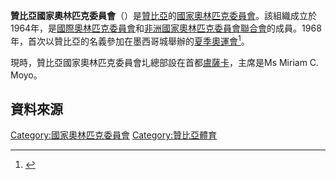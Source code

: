 {{Infobox National Olympic Committee
| title = 贊比亞國家奧林匹克委員會
| logo = 
| 國家或地區 = ZAM
| 國家或地區編碼 = ZAM
| 成立日期 = 1964年
| 加入國際奧委會 = 1964年
| 所屬成員 = [[非洲國家奧林匹克委員會聯合會|非洲國家奧林匹克委員會聯合會]]
| 總部 = 贊比亞[[盧薩卡|盧薩卡]]
| 會長 = Mr Gulam Abdulla
| 秘書長 =
| 網頁 = 
}}
'''贊比亞國家奧林匹克委員會'''（{{lang|en|National Olympic Committee of Zambia}}）是[[贊比亞|贊比亞]]的[[國家奧林匹克委員會|國家奧林匹克委員會]]。該組織成立於1964年，是[[國際奧林匹克委員會|國際奧林匹克委員會]]和[[非洲國家奧林匹克委員會聯合會|非洲國家奧林匹克委員會聯合會]]的成員。1968年，首次以贊比亞的名義參加在墨西哥城舉辦的[[1968年夏季奧林匹克運動會|夏季奧運會]]<ref>{{Cite web |url=http://www.sports-reference.com/olympics/countries/ZAM/ |title=Zambia |access-date=2014-05-12 |archive-url=https://web.archive.org/web/20160622025151/http://www.sports-reference.com/olympics/countries/ZAM/ |archive-date=2016-06-22 |dead-url=yes }}</ref>。

現時，贊比亞國家奧林匹克委員會圠總部設在首都[[盧薩卡|盧薩卡]]，主席是Ms Miriam C. Moyo。 

==資料來源==
{{Reflist}}

{{非洲國家奧林匹克委員會聯合會}}
{{Authority control}}

[[Category:國家奧林匹克委員會|Category:國家奧林匹克委員會]]
[[Category:贊比亞體育|Category:贊比亞體育]]